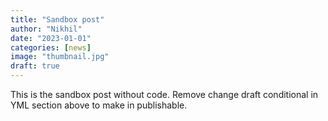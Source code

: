 ```yaml
---
title: "Sandbox post"
author: "Nikhil"
date: "2023-01-01"
categories: [news]
image: "thumbnail.jpg"
draft: true
---
```


This is the sandbox post without code. Remove change draft conditional in YML section above to make in publishable.


